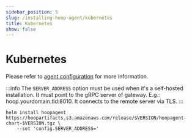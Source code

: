 ```yaml
---
sidebar_position: 5
slug: /installing-hoop-agent/kubernetes
title: Kubernetes
show: false
---
```


# Kubernetes

Please refer to [agent configuration](../../configuring/agent.md) for more information.

:::info
The `SERVER_ADDRESS` option must be used when it's a self-hosted installation. It must point to the gRPC server of gateway. E.g.:
hoop.yourdomain.tld:8010. It connects to the remote server via TLS.
:::

```shell
helm install hoopagent https://hoopartifacts.s3.amazonaws.com/release/$VERSION/hoopagent-chart-$VERSION.tgz \
    --set 'config.SERVER_ADDRESS='
```
